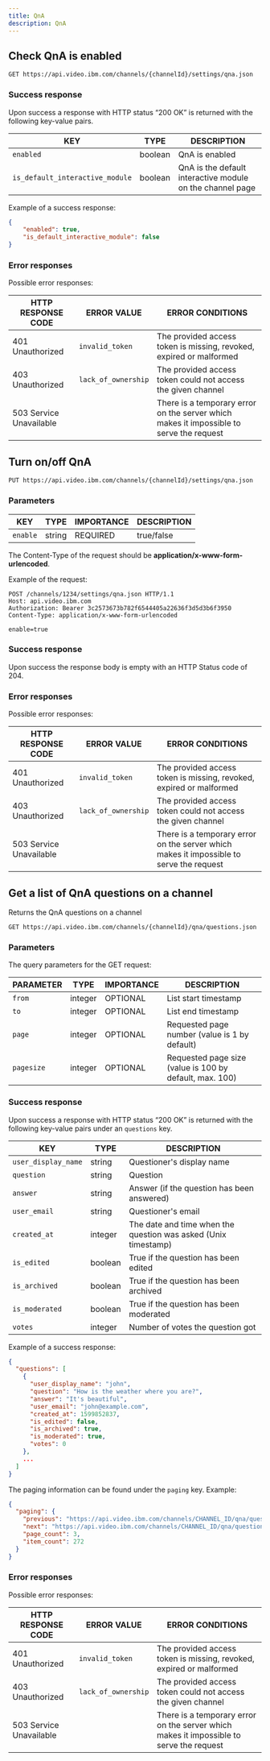 ```yaml
---
title: QnA
description: QnA
---
```


## Check QnA is enabled

```
GET https://api.video.ibm.com/channels/{channelId}/settings/qna.json
```

### Success response

Upon success a response with HTTP status “200 OK” is returned with the following key-value pairs.

| KEY                             | TYPE    | DESCRIPTION                                               |
| ------------------------------- | ------- | ----------------------------------------------------------|
| `enabled`                       | boolean | QnA is enabled                                            |
| `is_default_interactive_module` | boolean | QnA is the default interactive module on the channel page |

Example of a success response:

```json
{
    "enabled": true,
    "is_default_interactive_module": false
}
```

### Error responses

Possible error responses:

| HTTP RESPONSE CODE      | ERROR VALUE         | ERROR CONDITIONS                                                                        |
| ----------------------- | ------------------- | --------------------------------------------------------------------------------------- |
| 401 Unauthorized        | `invalid_token`     | The provided access token is missing, revoked, expired or malformed                     |
| 403 Unauthorized        | `lack_of_ownership` | The provided access token could not access the given channel                            |
| 503 Service Unavailable |                     | There is a temporary error on the server which makes it impossible to serve the request |

## Turn on/off QnA

```
PUT https://api.video.ibm.com/channels/{channelId}/settings/qna.json
```

### Parameters

| KEY        | TYPE   | IMPORTANCE | DESCRIPTION |
| ---------- | ------ | ---------- | ----------- |
| `enable`   | string | REQUIRED   | true/false  |

The Content-Type of the request should be **application/x-www-form-urlencoded**.

Example of the request:

```
POST /channels/1234/settings/qna.json HTTP/1.1
Host: api.video.ibm.com
Authorization: Bearer 3c2573673b782f6544405a22636f3d5d3b6f3950
Content-Type: application/x-www-form-urlencoded

enable=true
```

### Success response

Upon success the response body is empty with an HTTP Status code of 204.

### Error responses

Possible error responses:

| HTTP RESPONSE CODE      | ERROR VALUE         | ERROR CONDITIONS                                                                        |
| ----------------------- | ------------------- | --------------------------------------------------------------------------------------- |
| 401 Unauthorized        | `invalid_token`     | The provided access token is missing, revoked, expired or malformed                     |
| 403 Unauthorized        | `lack_of_ownership` | The provided access token could not access the given channel                            |
| 503 Service Unavailable |                     | There is a temporary error on the server which makes it impossible to serve the request |

## Get a list of QnA questions on a channel

Returns the QnA questions on a channel

```
GET https://api.video.ibm.com/channels/{channelId}/qna/questions.json
```

### Parameters

The query parameters for the GET request:

| PARAMETER  | TYPE    | IMPORTANCE | DESCRIPTION                                             |
| ---------- | ------- | ---------- | ------------------------------------------------------- |
| `from`     | integer | OPTIONAL   | List start timestamp                                    |
| `to`       | integer | OPTIONAL   | List end timestamp                                      |
| `page`     | integer | OPTIONAL   | Requested page number (value is 1 by default)           |
| `pagesize` | integer | OPTIONAL   | Requested page size (value is 100 by default, max. 100) |

### Success response

Upon success a response with HTTP status “200 OK” is returned with the following key-value pairs under an `questions` key.

| KEY                   | TYPE      | DESCRIPTION                                                       |
| --------------------- | --------- | ----------------------------------------------------------------- |
| `user_display_name`   | string    | Questioner's display name                                         |
| `question`            | string    | Question                                                          |
| `answer`              | string    | Answer (if the question has been answered)                        |
| `user_email`          | string    | Questioner's email                                                |
| `created_at`          | integer   | The date and time when the question was asked (Unix timestamp)    |
| `is_edited`           | boolean   | True if the question has been edited                              |
| `is_archived`         | boolean   | True if the question has been archived                            |
| `is_moderated`        | boolean   | True if the question has been moderated                           |
| `votes`               | integer   | Number of votes the question got                                  |

Example of a success response:

```json
{
  "questions": [
    {
      "user_display_name": "john",
      "question": "How is the weather where you are?",
      "answer": "It's beautiful",
      "user_email": "john@example.com",
      "created_at": 1599852837,
      "is_edited": false,
      "is_archived": true,
      "is_moderated": true,
      "votes": 0
    },
    ...
  ]
}
```

The paging information can be found under the `paging` key. Example:

```json
{
  "paging": {
    "previous": "https://api.video.ibm.com/channels/CHANNEL_ID/qna/questions.json?page=1",
    "next": "https://api.video.ibm.com/channels/CHANNEL_ID/qna/questions.json?page=3",
    "page_count": 3,
    "item_count": 272
  }
}
```

### Error responses

Possible error responses:

| HTTP RESPONSE CODE      | ERROR VALUE         | ERROR CONDITIONS                                                                        |
| ----------------------- | ------------------- | --------------------------------------------------------------------------------------- |
| 401 Unauthorized        | `invalid_token`     | The provided access token is missing, revoked, expired or malformed                     |
| 403 Unauthorized        | `lack_of_ownership` | The provided access token could not access the given channel                            |
| 503 Service Unavailable |                     | There is a temporary error on the server which makes it impossible to serve the request |
